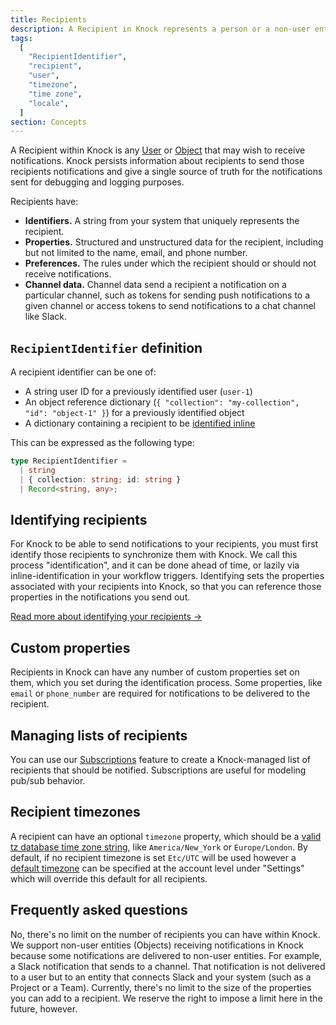 ```yaml
---
title: Recipients
description: A Recipient in Knock represents a person or a non-user entity that receives notifications.
tags:
  [
    "RecipientIdentifier",
    "recipient",
    "user",
    "timezone",
    "time zone",
    "locale",
  ]
section: Concepts
---
```


A Recipient within Knock is any [User](/concepts/users) or [Object](/concepts/objects) that may wish to receive notifications. Knock persists information about recipients to send those recipients notifications and give a single source of truth for the notifications sent for debugging and logging purposes.

Recipients have:

- **Identifiers.** A string from your system that uniquely represents the recipient.
- **Properties.** Structured and unstructured data for the recipient, including but not limited to the name, email, and phone number.
- **Preferences.** The rules under which the recipient should or should not receive notifications.
- **Channel data.** Channel data send a recipient a notification on a particular channel, such as tokens for sending push notifications to a given channel or access tokens to send notifications to a chat channel like Slack.

## `RecipientIdentifier` definition

A recipient identifier can be one of:

- A string user ID for a previously identified user (`user-1`)
- An object reference dictionary (`{ "collection": "my-collection", "id": "object-1" }`) for a previously identified object
- A dictionary containing a recipient to be [identified inline](/managing-recipients/identifying-recipients#inline-identifying-recipients)

This can be expressed as the following type:

```typescript
type RecipientIdentifier =
  | string
  | { collection: string; id: string }
  | Record<string, any>;
```

## Identifying recipients

For Knock to be able to send notifications to your recipients, you must first identify those recipients to synchronize them with Knock. We call this process "identification", and it can be done ahead of time, or lazily via inline-identification in your workflow triggers. Identifying sets the properties associated with your recipients into Knock, so that you can reference those properties in the notifications you send out.

[Read more about identifying your recipients ->](/managing-recipients/identifying-recipients)

## Custom properties

Recipients in Knock can have any number of custom properties set on them, which you set during the identification process. Some properties, like `email` or `phone_number` are required for notifications to be delivered to the recipient.

## Managing lists of recipients

You can use our [Subscriptions](/concepts/subscriptions) feature to create a Knock-managed list of recipients that should be notified. Subscriptions are useful for modeling pub/sub behavior.

## Recipient timezones

A recipient can have an optional `timezone` property, which should be a [valid tz database time zone string](https://en.wikipedia.org/wiki/List_of_tz_database_time_zones), like `America/New_York` or `Europe/London`. By default, if no recipient timezone is set `Etc/UTC` will be used however a [default timezone](/manage-your-account/account-timezone) can be specified at the account level under "Settings" which will override this default for all recipients.

## Frequently asked questions

<AccordionGroup>
  <Accordion title="Is there a limit on the number of recipients I can have in Knock?">
    No, there's no limit on the number of recipients you can have within Knock.
  </Accordion>
  <Accordion title="Why would I need a non-user recipient?">
    We support non-user entities (Objects) receiving notifications in Knock
    because some notifications are delivered to non-user entities. For example,
    a Slack notification that sends to a channel. That notification is not
    delivered to a user but to an entity that connects Slack and your system
    (such as a Project or a Team).
  </Accordion>
  <Accordion title="Is there a limit to the size of the properties I can pass on a recipient to Knock?">
    Currently, there's no limit to the size of the properties you can add to a
    recipient. We reserve the right to impose a limit here in the future,
    however.
  </Accordion>
</AccordionGroup>

